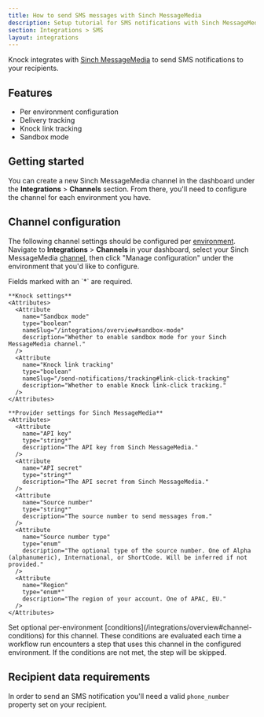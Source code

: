 ```yaml
---
title: How to send SMS messages with Sinch MessageMedia
description: Setup tutorial for SMS notifications with Sinch MessageMedia and Knock.
section: Integrations > SMS
layout: integrations
---
```


Knock integrates with <a href="https://messagemedia.com/" target="_blank">Sinch MessageMedia</a> to send SMS notifications to your recipients.

## Features

- Per environment configuration
- Delivery tracking
- Knock link tracking
- Sandbox mode

## Getting started

You can create a new Sinch MessageMedia channel in the dashboard under the **Integrations** > **Channels** section. From there, you'll need to configure the channel for each environment you have.

## Channel configuration

The following channel settings should be configured per [environment](/concepts/environments). Navigate to **Integrations** > **Channels** in your dashboard, select your Sinch MessageMedia [channel](/concepts/channels), then click "Manage configuration" under the environment that you'd like to configure.

<AccordionGroup>
  <Accordion title="Settings">
    Fields marked with an `*` are required.
    
    **Knock settings**
    <Attributes>
      <Attribute
        name="Sandbox mode"
        type="boolean"
        nameSlug="/integrations/overview#sandbox-mode"
        description="Whether to enable sandbox mode for your Sinch MessageMedia channel."
      />
      <Attribute
        name="Knock link tracking"
        type="boolean"
        nameSlug="/send-notifications/tracking#link-click-tracking"
        description="Whether to enable Knock link-click tracking."
      />
    </Attributes>

    **Provider settings for Sinch MessageMedia**
    <Attributes>
      <Attribute
        name="API key"
        type="string*"
        description="The API key from Sinch MessageMedia."
      />
      <Attribute
        name="API secret"
        type="string*"
        description="The API secret from Sinch MessageMedia."
      />
      <Attribute
        name="Source number"
        type="string*"
        description="The source number to send messages from."
      />
      <Attribute
        name="Source number type"
        type="enum"
        description="The optional type of the source number. One of Alpha (alphanumeric), International, or ShortCode. Will be inferred if not provided."
      />
      <Attribute
        name="Region"
        type="enum*"
        description="The region of your account. One of APAC, EU."
      />
    </Attributes>

  </Accordion>
  <Accordion title="Conditions">
    Set optional per-environment [conditions](/integrations/overview#channel-conditions) for this channel. These conditions are evaluated each time a workflow run encounters a step that uses this channel in the configured environment. If the conditions are not met, the step will be skipped.
  </Accordion>
</AccordionGroup>

## Recipient data requirements

In order to send an SMS notification you'll need a valid `phone_number` property set on your recipient.
